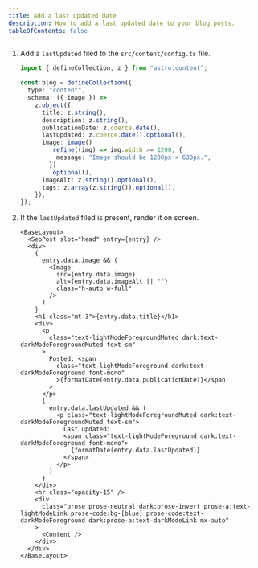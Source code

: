 ```yaml
---
title: Add a last updated date
description: How to add a last updated date to your blog posts.
tableOfContents: false
---
```



<Steps>

1. Add a `lastUpdated` filed to the `src/content/config.ts` file.

   ```ts title="src/content/config.ts" ins={10}
   import { defineCollection, z } from "astro:content";

   const blog = defineCollection({
     type: "content",
     schema: ({ image }) =>
       z.object({
         title: z.string(),
         description: z.string(),
         publicationDate: z.coerce.date(),
         lastUpdated: z.coerce.date().optional(),
         image: image()
           .refine((img) => img.width >= 1200, {
             message: "Image should be 1200px × 630px.",
           })
           .optional(),
         imageAlt: z.string().optional(),
         tags: z.array(z.string()).optional(),
       }),
   });
   ```

2. If the `lastUpdated` filed is present, render it on screen.

   ```astro title="src/pages/blog/[...slug].astro" ins={14, 23-33}
   <BaseLayout>
     <SeoPost slot="head" entry={entry} />
     <div>
       {
         entry.data.image && (
           <Image
             src={entry.data.image}
             alt={entry.data.imageAlt || ""}
             class="h-auto w-full"
           />
         )
       }
       <h1 class="mt-3">{entry.data.title}</h1>
       <div>
         <p
           class="text-lightModeForegroundMuted dark:text-darkModeForegroundMuted text-sm"
         >
           Posted: <span
             class="text-lightModeForeground dark:text-darkModeForeground font-mono"
             >{formatDate(entry.data.publicationDate)}</span
           >
         </p>
         {
           entry.data.lastUpdated && (
             <p class="text-lightModeForegroundMuted dark:text-darkModeForegroundMuted text-sm">
               Last updated:
               <span class="text-lightModeForeground dark:text-darkModeForeground font-mono">
                 {formatDate(entry.data.lastUpdated)}
               </span>
             </p>
           )
         }
       </div>
       <hr class="opacity-15" />
       <div
         class="prose prose-neutral dark:prose-invert prose-a:text-lightModeLink prose-code:bg-[blue] prose-code:text-darkModeForeground dark:prose-a:text-darkModeLink mx-auto"
       >
         <Content />
       </div>
     </div>
   </BaseLayout>
   ```

</Steps>
